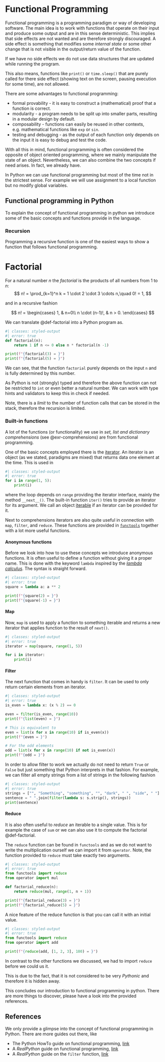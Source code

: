# Functional Programming

Functional programming is a programming paradigm or way of developing software.
The main idea is to work with functions that operate on their input and produce some output and are in this sense deterministic.
This implies that side effects are not wanted and are therefore strongly discouraged.
A side effect is something that modifies some _internal state_ or some other change that is not visible in the output/return value of the function.

::: {.callout-note}
If we have no side effects we do not use data structures that are updated while running the program.

This also means, functions like `print()` or `time.sleep()` that are purely called for there side effect (showing text on the screen, pausing execution for some time), are not allowed.
:::

There are some advantages to functional programming:

- formal provability - it is easy to construct a (mathematical) proof that a function is correct.
- modularity - a program needs to be split up into smaller parts, resulting in a modular design by default.
- composability - functions can easily be reused in other contexts, e.g. mathematical functions like `exp` or `sin`.
- testing and debugging - as the output of each function only depends on the input it is easy to debug and test the code. 

With all this in mind, functional programming is often considered the opposite of object oriented programming, where we mainly manipulate the state of an object.
Nevertheless, we can also combine the two concepts if need arises. 
In fact, we already have. 

In Python we can use functional programming but most of the time not in the strictest sense.
For example we will use assignment to a local function but no modify global variables. 

## Functional programming in Python {#sec-fpp}

To explain the concept of functional programming in python we introduce some of the basic concepts and functions provide in the language. 

### Recursion

Programming a recursive function is one of the easiest ways to show a function that follows functional programming. 

::: {.callout appearance="simple"}
:::: {#def-factorial}
# Factorial

For a natural number $n$ the _factorial_ is the products of all numbers from $1$ to $n$:
$$
n! = \prod_{k=1}^n k = 1 \cdot 2 \cdot 3 \cdots n,\quad 0! = 1,
$$

and in a recursive fashion

$$
n! = \begin{cases} 1, & n=0\\
                   n \cdot (n-1)!, & n > 0.
    \end{cases}
$$
::::
:::

We can translate @def-factorial into a Python program as.

```python
#| classes: styled-output
#| error: true
def factorial(n):
    return 1 if n <= 0 else n * factorial(n -1)

print(f"{factorial(3) = }")
print(f"{factorial(5) = }")
```

We can see, that the function `factorial` purely depends on the input `n` and is fully determined by this number.

::: {.callout-important}
As Python is not (strongly) typed and therefore the above function can not be restricted to `int` or even better a natural number. 
We can work with type hints and validators to keep this in check if needed.

Note, there is a _limit_ to the number of function calls that can be stored in the stack, therefore the recursion is limited.
:::

### Built-in functions

A lot of the functions (or functionality) we use in _set, list and dictionary comprehensions_ (see @exr-comprehensions) are from functional programming.

One of the basic concepts employed there is the [iterator](https://docs.python.org/3/glossary.html#term-iterator).
An iterator is an object (as we stated, paradigms are mixed) that returns data one element at the time.
This is used in 
```python
#| classes: styled-output
#| error: true
for i in range(1, 5):
    print(i)
```
where the loop depends on `range` providing the iterator interface, mainly the method `__next__()`.
The built-in function `iter()`  tries to provide an iterator for its argument.
We call an object [iterable](https://docs.python.org/3/glossary.html#term-iterable) if an iterator can be provided for it. 

Next to comprehensions iterators are also quite useful in connection with `map`, `filter`, and `reduce`.
These functions are provided in [`functools`](https://docs.python.org/3/library/functions.html) together with a lot more useful functions.

#### Anonymous functions

Before we look into how to use these concepts we introduce anonymous functions. 
It is often useful to define a function without giving it a proper name.
This is done with the keyword `lambda` inspired by the [_lambda calculus_](https://en.wikipedia.org/wiki/Lambda_calculus). 
The syntax is straight forward.
```python
#| classes: styled-output
#| error: true
square = lambda a: a ** 2

print(f"{square(2) = }")
print(f"{square(-1) = }")
```

#### Map

Now, `map` is used to apply a function to something iterable and returns a new iterator that applies function to the result of `next()`.

```python
#| classes: styled-output
#| error: true
iterator = map(square, range(1, 5))

for i in iterator:
    print(i)
```

#### Filter

The next function that comes in handy is `filter`. 
It can be used to only return certain elements from an iterator.

```python
#| classes: styled-output
#| error: true
is_even = lambda x: (x % 2) == 0

even = filter(is_even, range(10))
print(f"{list(even) = }")

# This is equivalent to 
even = list(x for x in range(10) if is_even(x))
print(f"{even = }")

# For the odd elements
odd = list(x for x in range(10) if not is_even(x))
print(f"{odd = }")
```

In order to allow filter to work we actually do not need to return `True` or `False` but just something that Python interprets in that fashion.
For example, we can filter all empty strings from a list of strings in the following fashion

```python
#| classes: styled-output
#| error: true
strings = ["", "Something", "something", "", "dark", " ", "side", " "]
sentence = " ".join(filter(lambda s: s.strip(), strings))
print(sentence)
```

#### Reduce

It is also often useful to _reduce_ an iterable to a single value. 
This is for example the case of `sum` or we can also use it to compute the factorial @def-factorial.

The `reduce` function can be found in `functools` and as we do not want to write the multiplication ourself we can import it from `operator`.
Note, the function provided to `reduce` must take exactly two arguments.

```python
#| classes: styled-output
#| error: true
from functools import reduce
from operator import mul

def factorial_reduce(n):
    return reduce(mul, range(1, n + 1))

print(f"{factorial_reduce(3) = }")
print(f"{factorial_reduce(5) = }")
```

A nice feature of the reduce function is that you can call it with an initial value.

```python
#| classes: styled-output
#| error: true
from functools import reduce
from operator import add

print(f"{reduce(add, [1, 2, 3], 100) = }")
```

::: {.callout-important}
In contrast to the other functions we discussed, we had to import `reduce` before we could us it. 

This is due to the fact, that it is not considered to be very _Pythonic_ and therefore it is hidden away.
::::


This concludes our introduction to functional programming in python. 
There are more things to discover, please have a look into the provided references. 

## References

We only provide a glimpse into the concept of functional programming in Python.
There are more guides out there, like

- The Python HowTo guide on functional programming, [link](https://docs.python.org/3/howto/functional.html)
- A _RealPython_ guide on functional programming, [link](https://realpython.com/python-functional-programming/)
- A _RealPython_ guide on the `filter` function, [link](https://realpython.com/python-filter-function/)